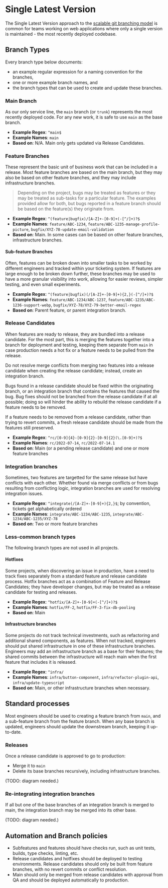
# Single Latest Version

The Single Latest Version approach to the [scalable git branching model][1] is common for teams working on web
applications where only a single version is maintained - the most recently deployed codebase.

## Branch Types

Every branch type below documents:
* an example regular expression for a naming convention for the branches,
* one or more example branch names, and
* the branch types that can be used to create and update these branches.

### Main Branch

As our only service line, the `main` branch (or `trunk`) represents the most recently deployed code. For any new work,
it is safe to use `main` as the base branch.

* **Example Regex**: `^main$`
* **Example Names**: `main`
* **Based on**: N/A. Main only gets updated via Release Candidates.

### Feature Branches

These represent the basic unit of business work that can be included in a release. Most feature branches are based on
the main branch, but they may also be based on other feature branches, and they may include infrastructure branches.

> Depending on the project, bugs may be treated as features or they may be treated as sub-tasks for a particular
> feature. The examples provided allow for both, but bugs reported in a feature branch should be based on the
> feature(s) they originate from.

* **Example Regex**: `^(feature|bugfix)/[A-Z]+-[0-9]+(-[^/]+)?$`
* **Example Names**: `feature/ABC-1234`, `feature/ABC-1235-manage-profile-picture`, `bugfix/XYZ-78-update-email-validation`
* **Based on**: Main. In some cases can be based on other feature branches, infrastructure branches.

#### Sub-feature Branches

Often, features can be broken down into smaller tasks to be worked by different engineers and tracked within your
ticketing system. If features are large enough to be broken down further, these branches may be used to have a more
granular visibility into work, allowing for easier reviews, simpler testing, and even small experiments.

* **Example Regex**: `^(feature|bugfix)(/[A-Z]+-[0-9]+){2,}(-[^/]+)?$`
* **Example Names**: `feature/ABC-1234/ABC-1237`, `feature/ABC-1235/ABC-1236-support-webp`, `bugfix/XYZ-78/XYZ-79-better-email-regex`
* **Based on**: Parent feature, or parent integration branch.

### Release Candidates

When features are ready to release, they are bundled into a release candidate. For the most part, this is merging the
features together into a branch for deployment and testing, keeping them separate from `main` in case production needs
a hot fix or a feature needs to be pulled from the release.

Do not resolve merge conflicts from merging two features into a release candidate when creating the release candidate;
instead, create an integration branch.

Bugs found in a release candidate should be fixed within the originating branch, or an integration branch that contains
the features that caused the bug. Bug fixes should not be branched from the release candidate if at all possible; doing
so will hinder the ability to rebuild the release candidate if a feature needs to be removed.

If a feature needs to be removed from a release candidate, rather than trying to revert commits, a fresh release
candidate should be made from the features still preserved.

* **Example Regex**: `^rc/[0-9]{4}-[0-9]{2}-[0-9]{2}(\.[0-9]+)?$`
* **Example Names**: `rc/2022-07-14`, `rc/2022-07-14.1`
* **Based on**: Main (or a pending release candidate) and one or more feature branches

### Integration branches

Sometimes, two features are targetted for the same release but have conflicts with each other. Whether found via merge
conflicts or from bugs resulting from conflicting logic, integration branches are used for resolving integration
issues.

* **Example Regex**: `^integrate(/[A-Z]+-[0-9]+){2,}$`; by convention, tickets get alphabetically ordered
* **Example Names**: `integrate/ABC-1234/ABC-1235`, `integrate/ABC-1234/ABC-1235/XYZ-78`
* **Based on**: Two or more feature branches

### Less-common branch types

The following branch types are not used in all projects.

#### Hotfixes

Some projects, when discovering an issue in production, have a need to track fixes separately from a standard feature
and release candidate process. Hotfix branches act as a combination of Feature and Release Candidates; they have
developer changes, but may be treated as a release candidate for testing and releases.

* **Example Regex**: `^hotfix/[A-Z]+-[0-9]+(-[^/]+)?$`
* **Example Names**: `hotfix/FF-2`, `hotfix/FF-3-fix-db-pooling`
* **Based on**: Main

#### Infrastructure branches

Some projects do not track technical investments, such as refactoring and additional shared components, as features.
When not tracked, engineers should put shared infrastructure in one of these infrastructure branches. Engineers may
add an infrastructure branch as a base for their features; the shared commits between the infrastructure will reach
main when the first feature that includes it is released.

* **Example Regex**: `^infra/`
* **Example Names**: `infra/button-component`, `infra/refactor-plugin-api`, `infra/update-typescript`
* **Based on**: Main, or other infrastructure branches when necessary.

## Standard processes

Most engineers should be used to creating a feature branch from `main`, and a sub-feature branch from the feature
branch. When any base branch is updated, engineers should update the downstream branch, keeping it up-to-date.

### Releases

Once a release candidate is approved to go to production:

* Merge it to `main`
* Delete its base branches recursively, including infrastructure branches.

(TODO: diagram needed.)

### Re-integrating integration branches

If all but one of the base branches of an integration branch is merged to main, the integration branch may be merged
into its other base.

(TODO: diagram needed.)

## Automation and Branch policies

* Subfeatures and features should have checks run, such as unit tests, builds, type checks, linting, etc.
* Release candidates and hotfixes should be deployed to testing environments. Release candidates should only be built
  from feature branches, with no revert commits or conflict resolution.
* Main should only be merged from release candidates with approval from QA and should be deployed automatically to production.

[1]: https://principlestudios.com/article/a-scalable-git-branching-model

